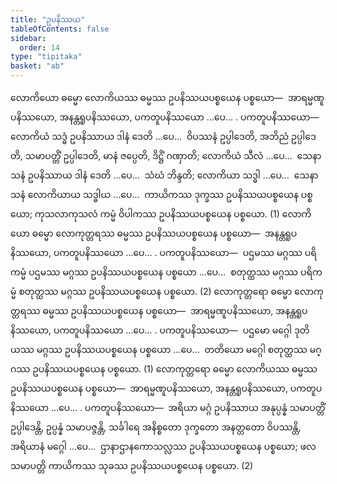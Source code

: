 ```yaml
---
title: "ဥပနိဿယ"
tableOfContents: false
sidebar:
  order: 14
type: "tipitaka"
basket: "ab"
---
```



<DynamicBreadcrumb />

<Division number="156">

<Paragraph number="902">
လောကိယော ဓမ္မော လောကိယဿ ဓမ္မဿ ဥပနိဿယပစ္စယေန ပစ္စယော—  အာရမ္မဏူပနိဿယော, အနန္တရူပနိဿယော, ပကတူပနိဿယော …ပေ… . <Emphasis>ပကတူပနိဿယော</Emphasis>—  လောကိယံ သဒ္ဓံ ဥပနိဿာယ ဒါနံ ဒေတိ …ပေ…  ဝိပဿနံ ဥပ္ပါဒေတိ, အဘိညံ ဥပ္ပါဒေတိ, သမာပတ္တိံ ဥပ္ပါဒေတိ, မာနံ ဇပ္ပေတိ, ဒိဋ္ဌိံ ဂဏှာတိ; လောကိယံ သီလံ …ပေ…  သေနာသနံ ဥပနိဿာယ ဒါနံ ဒေတိ …ပေ…  သံဃံ ဘိန္ဒတိ; လောကိယာ သဒ္ဓါ …ပေ…  သေနာသနံ လောကိယာယ သဒ္ဓါယ …ပေ…  ကာယိကဿ ဒုက္ခဿ ဥပနိဿယပစ္စယေန ပစ္စယော; ကုသလာကုသလံ ကမ္မံ ဝိပါကဿ ဥပနိဿယပစ္စယေန ပစ္စယော. (1)
</Paragraph>

<Paragraph number="903">
လောကိယော ဓမ္မော လောကုတ္တရဿ ဓမ္မဿ ဥပနိဿယပစ္စယေန ပစ္စယော—  အနန္တရူပနိဿယော, ပကတူပနိဿယော …ပေ… . <Emphasis>ပကတူပနိဿယော</Emphasis>—  ပဌမဿ မဂ္ဂဿ ပရိကမ္မံ ပဌမဿ မဂ္ဂဿ ဥပနိဿယပစ္စယေန ပစ္စယော …ပေ…  စတုတ္ထဿ မဂ္ဂဿ ပရိကမ္မံ စတုတ္ထဿ မဂ္ဂဿ ဥပနိဿယပစ္စယေန ပစ္စယော. (2)
</Paragraph>

</Division>
<Division number="157">

<Paragraph number="904">
လောကုတ္တရော ဓမ္မော လောကုတ္တရဿ ဓမ္မဿ ဥပနိဿယပစ္စယေန ပစ္စယော—  အာရမ္မဏူပနိဿယော, အနန္တရူပနိဿယော, ပကတူပနိဿယော …ပေ… . <Emphasis>ပကတူပနိဿယော</Emphasis>—  ပဌမော မဂ္ဂေါ ဒုတိယဿ မဂ္ဂဿ ဥပနိဿယပစ္စယေန ပစ္စယော …ပေ…  တတိယော မဂ္ဂေါ စတုတ္ထဿ မဂ္ဂဿ ဥပနိဿယပစ္စယေန ပစ္စယော. (1)
</Paragraph>

<Paragraph number="905">
လောကုတ္တရော ဓမ္မော လောကိယဿ ဓမ္မဿ ဥပနိဿယပစ္စယေန ပစ္စယော—  အာရမ္မဏူပနိဿယော, အနန္တရူပနိဿယော, ပကတူပနိဿယော …ပေ… . <Emphasis>ပကတူပနိဿယော</Emphasis>—  အရိယာ မဂ္ဂံ ဥပနိဿာယ အနုပ္ပန္နံ သမာပတ္တိံ ဥပ္ပါဒေန္တိ, ဥပ္ပန္နံ သမာပဇ္ဇန္တိ, သင်္ခါရေ အနိစ္စတော ဒုက္ခတော အနတ္တတော ဝိပဿန္တိ, အရိယာနံ မဂ္ဂေါ …ပေ…  ဌာနာဌာနကောသလ္လဿ ဥပနိဿယပစ္စယေန ပစ္စယော; ဖလသမာပတ္တိ ကာယိကဿ သုခဿ ဥပနိဿယပစ္စယေန ပစ္စယော. (2)
</Paragraph>
</Division>